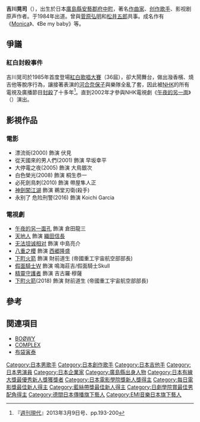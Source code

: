 {{noteTA
|G1=JP}}
{{BLP unsourced|time=2011-12-08T02:00:54+00:00}}
{{request translation |ja}}
{{japanese|japanese=吉川 晃司|kana=きっかわ こうじ|romaji=Kikkawa Kōji}}
'''吉川晃司'''（{{bd|1965年|8月18日|||catIdx=Kikkawa Kōji}}），出生於日本[[廣島縣|廣島縣]][[安藝郡_(廣島縣)|安藝郡]][[府中町|府中町]]，著名[[作曲家|作曲家]]、[[创作歌手|创作歌手]]、影视剧原声作者。于1984年出道。曾與[[菅原弘明|菅原弘明]]和[[松井五郎|松井五郎]]共事。成名作有《[[Monica_(吉川晃司單曲)|Monica]]》、《Be my baby》等。

==爭議==
===紅白封殺事件===
吉川晃司於1985年首度登場[[紅白歌唱大賽|紅白歌唱大賽]]（36屆），卻大鬧舞台，做出潑香檳、燒吉他等脫序行為，讓接著表演的[[河合奈保子|河合奈保子]]與樂隊全亂了套，因此被[[NHK|NHK]]的所有電視及廣播節目[[封殺|封殺]]了十多年<ref name="gendai201339">『[[週刊現代|週刊現代]]』2013年3月9日号、pp.193-200</ref>。直到2002年才參與NHK電視劇《[[午夜的另一面|午夜的另一面]]》（{{lang|ja|午夜的另一面}}）演出。

==影視作品==
===電影===
* 漂流街(2000) 飾演  伏見
* 從天國來的男人們(2001) 飾演  早坂幸平
* 大停電之夜(2005) 飾演  大鳥銀次 
* 白色榮光(2008) 飾演  桐生恭一  
* 必死劍鳥刺(2010) 飾演 帶屋隼人正 
*[[浪客劍心_(電影)(2012)|神劍闖江湖]] 飾演 鵜堂刃衛(殺手)
*永别了 危险刑警(2016) 飾演 Koichi Garcia

===電視劇===
*[[午夜的另一面孔|午夜的另一面孔]] 飾演 倉田龍三
*[[天地人|天地人]] 飾演 [[織田信長|織田信長]]
*[[无法坦诚相对|无法坦诚相对]] 飾演 中島亮介
*[[八重之櫻|八重之櫻]] 飾演 [[西郷隆盛|西郷隆盛]]
*[[下町火箭|下町火箭]] 飾演 財前道生 (帝國重工宇宙航空部部長)
*[[假面騎士W|假面騎士W]] 飾演 鳴海莊吉/假面騎士Skull 
*[[精靈守護者|精靈守護者]] 飾演  吉古羅·穆薩
*[[下町火箭|下町火箭]](2018) 飾演 財前道生 (帝國重工宇宙航空部部長)

==參考==
{{reflist}}

== 関連項目 ==
* [[BOØWY|BOØWY]]
* [[COMPLEX|COMPLEX]]
* [[布袋寅泰|布袋寅泰]]

{{日本有線大獎最優秀新人獎}}
{{日本電影金像獎新人獎}}
{{每日電影獎最佳新人}}
{{藍絲帶獎最佳新人}}
{{日劇學院賞最佳男配角}}

{{Authority control}}
{{DEFAULTSORT:Kikkawa Kōji}} 
{{Portal bar|日本|音樂|人物}}
[[Category:日本男歌手|Category:日本男歌手]]
[[Category:日本創作歌手|Category:日本創作歌手]]
[[Category:日本吉他手|Category:日本吉他手]]
[[Category:日本男演員|Category:日本男演員]]
[[Category:日本企業家|Category:日本企業家]]
[[Category:廣島縣出身人物|Category:廣島縣出身人物]]
[[Category:日本有線大獎最優秀新人獎獲獎者|Category:日本有線大獎最優秀新人獎獲獎者]]
[[Category:日本電影學院獎新人獎得主|Category:日本電影學院獎新人獎得主]]
[[Category:每日電影獎最佳新人得主|Category:每日電影獎最佳新人得主]]
[[Category:藍絲帶獎最佳新人得主|Category:藍絲帶獎最佳新人得主]]
[[Category:日劇學院賞最佳男配角得主|Category:日劇學院賞最佳男配角得主]]
[[Category:德間日本傳播旗下藝人|Category:德間日本傳播旗下藝人]]
[[Category:EMI音樂日本旗下藝人|Category:EMI音樂日本旗下藝人]]